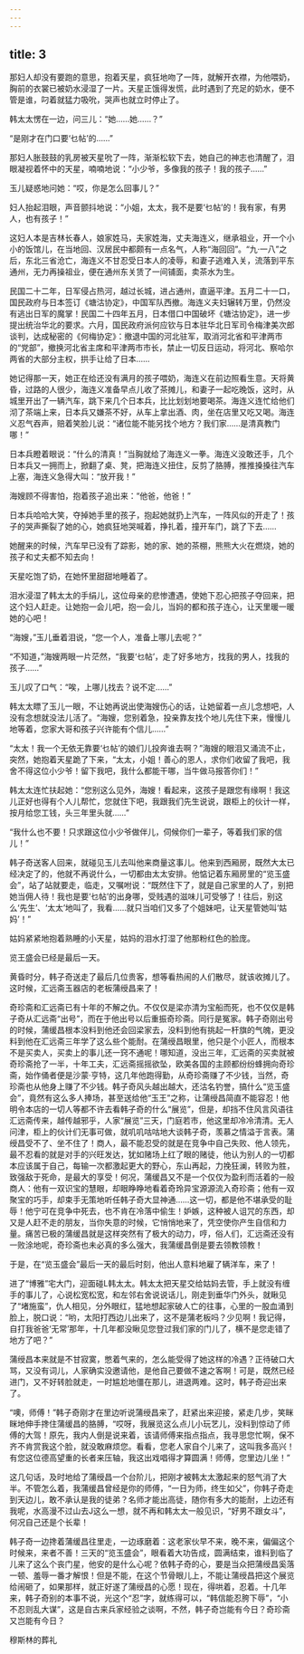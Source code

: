 ```yaml
---
---
---
```

title: 3
---



那妇人却没有要跑的意思，抱着天星，疯狂地吻了一阵，就解开衣襟，为他喂奶，胸前的衣裳已被奶水浸湿了一片。天星正饿得发慌，此时遇到了充足的奶水，便不管是谁，叼着就猛力吸吮，哭声也就立时停止了。

韩太太愣在一边，问三儿：“她……她……？”

“是刚才在门口要‘乜帖’的……”

那妇人胀鼓鼓的乳房被天星吮了一阵，渐渐松软下去，她自己的神志也清醒了，泪眼凝视着怀中的天星，喃喃地说：“小少爷，多像我的孩子！我的孩子……”

玉儿疑惑地问她：“哎，你是怎么回事儿？”

妇人抬起泪眼，声音颤抖地说：“小姐，太太，我不是要‘乜帖’的！我有家，有男人，也有孩子！”

这妇人本是吉林长春人，娘家姓马，夫家姓海，丈夫海连义，继承祖业，开一个小小的饭馆儿，在当地回、汉居民中都颇有一点名气，人称“海回回”。“九·一八”之后，东北三省沧亡，海连义不甘忍受日本人的凌辱，和妻子逃难入关，流落到平东通州，无力再操祖业，便在通州东关赁了一间铺面，卖茶水为生。

民国二十二年，日军侵占热河，越过长城，进占通州，直逼平津。五月二十一口，国民政府与日本签订《塘沽协定》，中国军队西撤。海连义夫妇辗转万里，仍然没有逃出日军的魔掌！民国二十四年五月，日本借口中国破坏《塘沽协定》，进一步提出统治华北的要求。六月，国民政府派何应钦与日本驻华北日军司令梅津美次郎谈判，达成秘密的《何梅协定》：撤退中国的河北驻军，取消河北省和平津两市的“党部”，撤换河北省主席和平津两市市长，禁止一切反日运动，将河北、察哈尔两省的大部分主权，拱手让给了日本……

她记得那一天，她正在给还没有满月的孩子喂奶，海连义在前边照看生意。天将黄昏，过路的人很少，海连义准备早点儿收了茶摊儿，和妻子一起吃晚饭，这时，从城里开出了一辆汽车，跳下来几个日本兵，比比划划地要喝茶。海连义连忙给他们沏了茶端上来，日本兵又嫌茶不好，从车上拿出酒、肉，坐在店里又吃又喝。海连义忍气吞声，赔着笑脸儿说：“诸位能不能另找个地方？我们家……是清真教门哪！”

日本兵瞪着眼说：“什么的清真！”当胸就给了海连义一拳。海连义没敢还手，几个日本兵又一拥而上，掀翻了桌、凳，把海连义扭住，反剪了胳膊，推推搡搡往汽车上塞，海连义急得大叫：“放开我！”

海嫂顾不得害怕，抱着孩子追出来：“他爸，他爸！”

日本兵哈哈大笑，夺掉她手里的孩子，抱起她就扔上汽车，一阵风似的开走了！孩子的哭声撕裂了她的心，她疯狂地哭喊着，挣扎着，撞开车门，跳了下去……

她醒来的时候，汽车早已没有了踪影，她的家、她的茶棚，熊熊大火在燃烧，她的孩子和丈夫都不知去向！

天星吃饱了奶，在她怀里甜甜地睡着了。

泪水浸湿了韩太太的手绢儿，这位母亲的悲惨遭遇，使她下忍心把孩子夺回来，把这个妇人赶走。让她抱一会儿吧，抱一会儿，当妈的都和孩子连心，让天里暖一暖她的心吧！

“海嫂，”玉儿垂着泪说，“您一个人，准备上哪儿去呢？”

“不知道，”海嫂两眼一片茫然，“我要‘乜帖’，走了好多地方，找我的男人，找我的孩子……”

玉儿叹了口气：“唉，上哪儿找去？说不定……”

韩太太瞟了玉儿一眼，不让她再说出使海嫂伤心的话，让她留着一点儿念想吧，人没有念想就没法儿活了。“海嫂，您别着急，投亲靠友找个地儿先住下来，慢慢儿地等着，您家大哥和孩子兴许能有个信儿……”

“太太！我一个无依无靠要‘乜帖’的娘们儿投奔谁去啊？”海嫂的眼泪又涌流不止，突然，她抱着天星跪了下来，“太太，小姐！善心的恩人，求你们收留了我吧，我舍不得这位小少爷！留下我吧，我什么都能干哪，当牛做马报答你们！”

韩太太连忙扶起她：“您别这么见外，海嫂！看起来，这孩子是跟您有缘啊！我这儿正好也得有个人儿帮忙，您就住下吧，我跟我们先生说说，跟柜上的伙计一样，按月给您工钱，头三年里头就……”

“我什么也不要！只求跟这位小少爷做伴儿，伺候你们一辈子，等着我们家的信儿！”

韩子奇送客人回来，就碰见玉儿去叫他来商量这事儿。他来到西厢房，既然大太已经决定了的，他就不再说什么，一切都由太太安排。他惦记着东厢房里的“览玉盛会”，站了站就要走，临走，又嘱咐说：“既然住下了，就是自己家里的人了，别把她当佣人待！我也是要‘乜帖’的出身哪，受贱遇的滋味儿可受够了！往后，别这么‘先生’、‘太太’地叫了，我看……就只当咱们又多了个姐妹吧，让天星管她叫‘姑妈’！”

姑妈紧紧地抱着熟睡的小天星，姑妈的泪水打湿了他那粉红色的脸庞。

览王盛会已经是最后一天。

黄昏时分，韩子奇送走了最后几位贵客，想等看热闹的人们散尽，就该收摊儿了。这时候，汇远斋玉器店的老板蒲绶昌来了！

奇珍斋和汇远斋已有十年的不解之仇。不仅仅是梁亦清为宝船而死，也不仅仅是韩子奇从汇远斋“出号”，而在于他出号以后重振奇珍斋。同行是冤家。韩子奇刚出号的时候，蒲缓昌根本没料到他还会回梁家去，没料到他有挑起一杆旗的气魄，更没料到他在汇远斋三年学了这么些个能耐。在蒲绶昌眼里，他只是个小匠人，而根本不是买卖人，买卖上的事儿还一窍不通呢！哪知道，没出三年，汇远斋的买卖就被奇珍斋抢了一半，十年工夫，汇远斋摇摇欲坠，欧美各国的主顾都纷纷蜂拥向奇珍斋，始作俑者便是沙蒙·亨特，这几年他跑得勤，从奇珍斋赚了不少钱，当然，奇珍斋也从他身上赚了不少钱。韩子奇风头越出越大，还沽名钓誉，搞什么“览玉盛会”，竟然有这么多人捧场，甚至送给他“玉王”之称，让蒲绶昌简直不能容忍！他明令本店的一切人等都不许去看韩子奇的什么“展览”，但是，却挡不住风言风语往汇远斋传来，越传越邪乎，人家“展览”三天，门庭若市，他这里却冷冷清清。无人问津，柜上的伙计们无事可做，就叽叽咕咕地大谈韩子奇，羡慕之情溢于言表。蒲绶昌受不了、坐不住了！商人，最不能忍受的就是在竞争中自己失败、他人领先，最不忍看的就是对手的兴旺发达，犹如赌场上红了眼的赌徒，他认为别人的一切都本应该属于自己，每输一次都激起更大的野心，东山再起，力挽狂澜，转败为胜，致强敌于死命，是最大的享受！何况，蒲缓昌又不是一个仅仅为盈利而活着的一般商人：他有一双识宝的慧眼，却眼睁睁地看着奇玲异宝源源流入奇珍斋；他有一双聚宝的巧手，却束手无策地听任韩子奇大显神通……这一切，都是他不堪承受的耻辱！他宁可在竞争中死去，也不肯在冷落中偷生！妒嫉，这种被人诅咒的东西，却又是人赶不走的朋友，当你失意的时候，它悄悄地来了，凭空使你产生自信和力量。痛苦已极的蒲缓昌就是这样突然有了极大的动力，哼，俗人们，汇远斋还没有一败涂地呢，奇珍斋也未必真的多么强大，我蒲缓昌倒是要去领教领教！

于是，在“览玉盛会”最后一天的最后时刻，他出人意料地雇了辆洋车，来了！

进了“博雅”宅大门，迎面碰L韩太太。韩太太把天星交给姑妈去管，手上就没有缠手的事儿了，心说松宽松宽，和左邻右舍说说话儿，刚走到垂华门外头，就瞅见了“堵施蛮”，仇人相见，分外眼红，猛地想起家破人亡的往事，心里的一股血涌到脸上，脱口说：“哟，太阳打西边儿出来了，这不是蒲老板吗？少见啊！我记得，自打我爸爸‘无常’那年，十几年都没瞅见您登过我们家的门儿了，横不是您走错了地方了吧？”

蒲绶昌本来就是不甘寂寞，憋着气来的，怎么能受得了她这样的冷遇？正待破口大骂，又没有词儿，人家确实没邀请他，是他自己要做不速之客啊！可是，既然已经进门，又不好转脸就走，一时尴尬地僵在那儿，进退两难。这时，韩子奇迎出来了。

“噢，师傅！”韩子奇刚才在里边听说蒲绶昌来了，赶紧出来迎接，紧走几步，笑眯眯地伸手搀住蒲缓昌的胳膊，“哎呀，我展览这么点儿小玩艺儿，没料到惊动了师傅的大驾！原先，我内人倒是说来着，该请师傅来指点指点，我寻思您忙啊，保不齐不肯赏我这个脸，就没敢麻烦您。看看，您老人家自个儿来了，这叫我多高兴！有您这位德高望重的长者来压轴，我这出戏唱得才算圆满！师傅，您里边儿坐！”

这几句话，及时地给了蒲绶昌一个台阶儿，把刚才被韩太太激起来的怒气消了大半。不管怎么着，我蒲缓昌曾经是你的师傅，“一日为师，终生如父”，你韩子奇走到天边儿，敢不承认是我的徒弟？名师才能出高徒，随你有多大的能耐，上边还有我呢，水高漫不过山去J这么一想，就不再和韩太太一般见识，“好男不跟女斗”，何况自己还是个长辈！

韩子奇一边搀着蒲缓昌往里走，一边琢磨着：这老家伙早不来，晚不来，偏偏这个时候来，来者不善！三天的“览玉盛会”，眼看着大功告成，圆满结束，谁料到临了儿来了这么个丧门星，他安的是什么心呢？依韩子奇的心，要是当众把蒲绶昌奚落一顿、羞辱一番才解恨！但是不能，在这个节骨眼儿上，不能让蒲绶昌把这个展览给闹砸了，如果那样，就正好遂了蒲绶昌的心愿！现在，得哄着，忍着。十几年来，韩子奇别的本事不说，光这个“忍”字，就练得可以，“韩信能忍胯下辱”，“小不忍则乱大谋”，这是自古来兵家经验之谈啊，不然，韩子奇岂能有今日？奇珍斋又岂能有今日？

穆斯林的葬礼